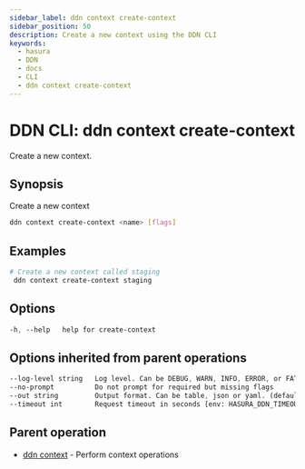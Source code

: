 ```yaml
---
sidebar_label: ddn context create-context
sidebar_position: 50
description: Create a new context using the DDN CLI
keywords:
  - hasura
  - DDN
  - docs
  - CLI
  - ddn context create-context
---
```


# DDN CLI: ddn context create-context

Create a new context.

## Synopsis

Create a new context

```bash
ddn context create-context <name> [flags]
```

## Examples

```bash
# Create a new context called staging
 ddn context create-context staging
```

## Options

```sass
-h, --help   help for create-context
```

## Options inherited from parent operations

```sass
--log-level string   Log level. Can be DEBUG, WARN, INFO, ERROR, or FATAL. (default "INFO")
--no-prompt          Do not prompt for required but missing flags
--out string         Output format. Can be table, json or yaml. (default "table")
--timeout int        Request timeout in seconds [env: HASURA_DDN_TIMEOUT] (default 100)
```

## Parent operation

- [ddn context](/reference/cli/commands/ddn_context) - Perform context operations

